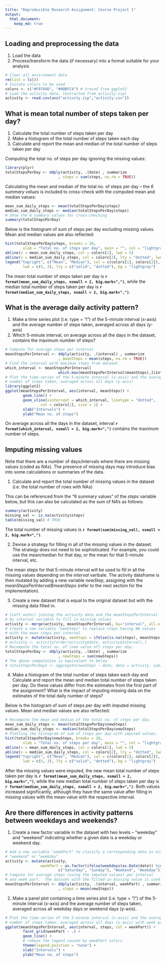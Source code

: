 ```yaml
---
title: "Reproducible Research Assignment: Course Project 1"
output: 
  html_document:
    keep_md: true
---
```

## Loading and preprocessing the data

1. Load the data
2. Process/transform the data (if necessary) into a format suitable for your analysis
```r
# Clear all environment data
rm(list = ls())
# Initate colors to be used
colors <- c("#F8766D", "#00BFC4") # traced from ggplot2
# Load the activity data, (extracted from activity.zip)
activity <- read.csv(unz("activity.zip","activity.csv"))
```


## What is mean total number of steps taken per day?

1. Calculate the total number of steps taken per day
2. Make a histogram of the total number of steps taken each day
3. Calculate and report the mean and median of the total number of steps taken per day

Computing the total no. of steps per day ignoring the missing values:

```r
library(plyr)
totalStepsPerDay <- ddply(activity, .(date) , summarize
                        , steps = sum(steps, na.rm = TRUE))
```

Calculating the mean and median of the total no. of steps per day -- the _6 summary values_ is included to cross-check with the computed mean and median values:

```r
mean_sum_daily_steps <- mean(totalStepsPerDay$steps)
median_sum_daily_steps <- median(totalStepsPerDay$steps)
# Show the 6 summary values for cross-checking
summary(totalStepsPerDay)
```

Below is the histogram of sum of steps per day excluding missing values.  Mean and median values are also reflected: 

```r
hist(totalStepsPerDay$steps, breaks = 20, 
        xlab = "Total no. of steps per day", main = "", col = "lightgray")
abline(v = mean_sum_daily_steps, col = colors[1], lwd = 5)
abline(v = median_sum_daily_steps, col = colors[2], lty = "dotted", lwd = 3)
legend("topright", c("Mean", "Median"), col = c(colors[1], colors[2]), 
        lwd = c(5, 3), lty = c("solid", "dotted"), bg = "lightgray")
```

The mean total number of steps taken per day is __`r format(mean_sum_daily_steps, nsmall = 2, big.mark=",")`__, while the median total number of steps taken per day is __`r format(median_sum_daily_steps, nsmall = 2, big.mark=",")`__.


## What is the average daily activity pattern?

1. Make a time series plot (i.e. type = "l") of the 5-minute interval (x-axis) and the average number of steps taken, averaged across all days (y-axis)
2. Which 5-minute interval, on average across all the days in the dataset, contains the maximum number of steps?
```r
# Compute for average steps per interval
meanStepsPerInterval <- ddply(activity, .(interval) , summarize
                        , meanSteps = mean(steps, na.rm = TRUE))
# Find the interval with maximum steps from dataset
which_interval <- meanStepsPerInterval[
                        which.max(meanStepsPerInterval$meanSteps),]$interval
# Plot the time-series of the 5-minute interval (x-axis) and the average 
# number of steps taken, averaged across all days (y-axis)
library(ggplot2)
ggplot(meanStepsPerInterval, aes(interval, meanSteps)) + 
        geom_line() +
        geom_vline(xintercept = which_interval, linetype = "dotted", 
                col = colors[1], size = 1) + 
        xlab("Intervals") +
        ylab("Mean no. of steps") 
```

On average across all the days in the dataset, interval __`r format(which_interval, nsmall = 2, big.mark=",")`__ contains the maximum number of steps.

## Imputing missing values

Note that there are a number of days/intervals where there are missing values (coded as _NAs_). The presence of missing days may introduce bias into some calculations or summaries of the data.

1. Calculate and report the total number of missing values in the dataset (i.e. the total number of rows with NAs)

This can be referenced from the "6 summary values" of the _steps_ variable below, but this can also be calculated as the sum of NA's as follows:

```r
summary(activity)
missing_val <- is.na(activity$steps)
table(missing_val) # TRUE
```
The total number of missing values is __`r format(sum(missing_val), nsmall = 2, big.mark=",")`__.

2. Devise a strategy for filling in all of the missing values in the dataset. The strategy does not need to be sophisticated. For example, you could use the mean/median for that day, or the mean for that 5-minute interval, etc.

The mean steps for that 5-minute interval will be used to fill in all the missing values depending on the _interval_ varibale.  The activity dataframe is then mutated by adding a new variable _newStep_, assigning with the _meanStepsPerInterval$meanSteps_ (refer to the next section for the implementation).

3. Create a new dataset that is equal to the original dataset but with the missing data filled in.

```r
# [Left outer] joining the activity data and the meanStepsPerInterval 
# by interval variable to fill in missing values
activity <- merge(activity, meanStepsPerInterval, by="interval", all.x = TRUE)
# Create a new variable "newSteps" to replace steps having NA values 
# with the mean steps per interval  
activity <- mutate(activity, newSteps = ifelse(is.na(steps), meanSteps, steps))
# activity <- activity[order(activity$date, activity$interval),]
# Recompute the total no. of [new value of] steps per day:
totalStepsPerDay <- ddply(activity, .(date) , summarize
                        , newSteps = sum(newSteps))
# The above computation is equivalent to below
# totalStepsPerDay2 <- aggregate(newSteps ~ date, data = activity, sum)
```

4. Make a histogram of the total number of steps taken each day and Calculate and report the mean and median total number of steps taken per day. Do these values differ from the estimates from the first part of the assignment? What is the impact of imputing missing data on the estimates of the total daily number of steps?

Below is the histogram of sum of steps per day with imputed missing values.  Mean and median values are also reflected:

```r
# Recompute the mean and median of the total no. of steps per day.  
mean_sum_daily_steps <- mean(totalStepsPerDay$newSteps)
median_sum_daily_steps <- median(totalStepsPerDay$newSteps)
# Plotting the histogram of sum of steps per day with imputed values.  
hist(totalStepsPerDay$newSteps, breaks = 20, 
        xlab = "Total no. of steps per day", main = "", col = "lightgray")
abline(v = mean_sum_daily_steps, col = colors[1], lwd = 5)
abline(v = median_sum_daily_steps, col = colors[2], lty = "dotted", lwd = 3)
legend("topright", c("Mean", "Median"), col = c(colors[1], colors[2]), 
        lwd = c(5, 3), lty = c("solid", "dotted"), bg = "lightgray")
```

After the missing values were imputed, the new mean total number of steps taken per day is __`r format(mean_sum_daily_steps, nsmall = 2, big.mark=",")`__, while the new median total number of steps taken per day is __`r format(median_sum_daily_steps, nsmall = 2, big.mark=",")`__.  Both values increased significantly, although they have the same value after filling in missing values with the mean value with the respective interval.


## Are there differences in activity patterns between weekdays and weekends?

1. Create a new factor variable in the dataset with two levels -- "weekday" and "weekend" indicating whether a given date is a weekday or weekend day.

```r
# Add a new variable "weekPart" to classify a corresponding date as either 
# "weekend" or "weekday"
activity <- mutate(activity, 
                weekPart = as.factor(ifelse(weekdays(as.Date(date)) %in%
                        c("Saturday", "Sunday"), "Weekend", "Weekday")))
# Compute for average steps (using the imputed values) per interval 
# and week part.  The dataset with the filled-in missing value is used.
meanStepsPerInterval <- ddply(activity, .(interval, weekPart) , summarize
                        , steps = mean(newSteps))
```

2. Make a panel plot containing a time series plot (i.e. type = "l") of the 5-minute interval (x-axis) and the average number of steps taken, averaged across all weekday days or weekend days (y-axis). 

```r
# Plot the time-series of the 5-minute interval (x-axis) and the average 
# number of steps taken, averaged across all days (y-axis) with week part
ggplot(meanStepsPerInterval, aes(interval, steps, col = weekPart)) + 
        facet_grid(weekPart ~ .) + 
        geom_line() +
        # remove the legend caused by weekPart colors
        theme(legend.position = "none") + 
        xlab("Intervals") +
        ylab("Mean no. of steps") 
```



